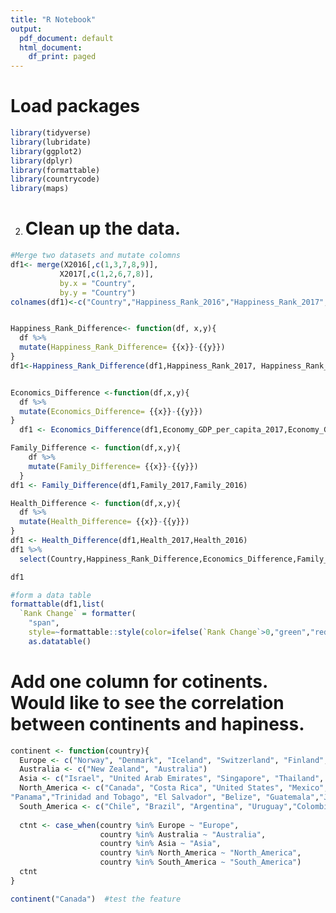 ```yaml
---
title: "R Notebook"
output:
  pdf_document: default
  html_document:
    df_print: paged
---
```


# Load packages
```r
library(tidyverse)
library(lubridate)
library(ggplot2)
library(dplyr)
library(formattable)
library(countrycode)
library(maps)
```


2. # Clean up the data. 
```r
#Merge two datasets and mutate colomns
df1<- merge(X2016[,c(1,3,7,8,9)],
           X2017[,c(1,2,6,7,8)],
           by.x = "Country",
           by.y = "Country")
colnames(df1)<-c("Country","Happiness_Rank_2016","Happiness_Rank_2017","Economy_GDP_per_capita_2016","Economy_GDP_per_capita_2017","Family_2016","Family_2017","Health_2016","Health_2017")


Happiness_Rank_Difference<- function(df, x,y){
  df %>% 
  mutate(Happiness_Rank_Difference= {{x}}-{{y}}) 
}
df1<-Happiness_Rank_Difference(df1,Happiness_Rank_2017, Happiness_Rank_2016)


Economics_Difference <-function(df,x,y){
  df %>% 
  mutate(Economics_Difference= {{x}}-{{y}}) 
}
  df1 <- Economics_Difference(df1,Economy_GDP_per_capita_2017,Economy_GDP_per_capita_2016)

Family_Difference <- function(df,x,y){
    df %>% 
    mutate(Family_Difference= {{x}}-{{y}})
  } 
df1 <- Family_Difference(df1,Family_2017,Family_2016)

Health_Difference <- function(df,x,y){
  df %>% 
  mutate(Health_Difference= {{x}}-{{y}})
}
df1 <- Health_Difference(df1,Health_2017,Health_2016)
df1 %>% 
  select(Country,Happiness_Rank_Difference,Economics_Difference,Family_Difference,Health_Difference)

df1
```

```r
#form a data table 
formattable(df1,list(
  `Rank Change` = formatter(
    "span",
    style=~formattable::style(color=ifelse(`Rank Change`>0,"green","red"))))) %>%
    as.datatable()
```

# Add one column for cotinents. Would like to see the correlation between continents and hapiness. 
```r
continent <- function(country){ 
  Europe <- c("Norway", "Denmark", "Iceland", "Switzerland", "Finland","Netherlands", "Sweden", "Austria", "Ireland", "Germany","Belgium", "Luxembourg", "United Kingdom", "Czech Republic","Malta", "France", "Spain", "Slovakia", "Poland", "Italy","Russia", "Lithuania", "Latvia", "Moldova", "Romania","Slovenia", "North Cyprus", "Cyprus", "Estonia", "Belarus","Serbia", "Hungary", "Croatia", "Kosovo", "Montenegro","Greece", "Portugal", "Bosnia and Herzegovina", "Macedonia","Bulgaria", "Albania", "Ukraine")
  Australia <- c("New Zealand", "Australia")
  Asia <- c("Israel", "United Arab Emirates", "Singapore", "Thailand", "Taiwan Province of China","Qatar", "Saudi Arabia", "Kuwait", "Bahrain", "Malaysia", "Uzbekistan", "Japan","South Korea", "Turkmenistan", "Kazakhstan", "Turkey", "Hong Kong S.A.R., China", "Philippines","Jordan", "China", "Pakistan", "Indonesia", "Azerbaijan", "Lebanon", "Vietnam","Tajikistan", "Bhutan", "Kyrgyzstan", "Nepal", "Mongolia", "Palestinian Territories","Iran", "Bangladesh", "Myanmar", "Iraq", "Sri Lanka", "Armenia", "India", "Georgia", "Cambodia", "Afghanistan", "Yemen", "Syria")
  North_America <- c("Canada", "Costa Rica", "United States", "Mexico",  
"Panama","Trinidad and Tobago", "El Salvador", "Belize", "Guatemala","Jamaica", "Nicaragua", "Dominican Republic", "Honduras","Haiti")
  South_America <- c("Chile", "Brazil", "Argentina", "Uruguay","Colombia", "Ecuador", "Bolivia", "Peru","Paraguay", "Venezuela")
  
  ctnt <- case_when(country %in% Europe ~ "Europe",
                    country %in% Australia ~ "Australia",
                    country %in% Asia ~ "Asia",
                    country %in% North_America ~ "North_America",
                    country %in% South_America ~ "South_America")
  ctnt
}
```

```r
continent("Canada")  #test the feature
```





